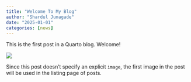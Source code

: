 ```yaml
---
title: "Welcome To My Blog"
author: "Shardul Junagade"
date: "2025-01-01"
categories: [news]
---
```


This is the first post in a Quarto blog. Welcome!

![](thumbnail.jpg)

Since this post doesn't specify an explicit `image`, the first image in the post will be used in the listing page of posts.
